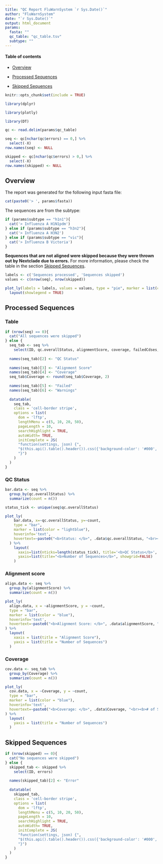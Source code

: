 ```yaml
---
title: "QC Report FluWarnSystem `r Sys.Date()`"
author: "FluWarnSystem"
date: "`r Sys.Date()`"
output: html_document
params:
  fasta: ""
  qc_table: "qc_table.tsv"
  subtype: ""
---
```


<style>
    body .main-container {
        max-width: 1800px;
    }
</style>



#### Table of contents

- [Overview](#item-zero)

- [Processed Sequences](#item-one)

- [Skipped Sequences](#item-two)


```r
knitr::opts_chunk$set(include = TRUE)
```

```r
library(dplyr)

library(plotly)

library(DT)
```

```r
qc <- read.delim(params$qc_table)

seq <- qc[nchar(qc$errors) == 0,] %>%
  select(-X)
row.names(seq) <- NULL

skipped <- qc[nchar(qc$errors) > 0,] %>%
  select(-X)
row.names(skipped) <- NULL
```


<a id="item-zero"></a>

## Overview

The report was generated for the following input fasta file:

```r
cat(paste0('> ', params$fasta))
```

The sequences are from the subtype:

```r
if (params$subtype == "h1n1"){
  cat('> Influenza A H1N1pdm')
} else if (params$subtype == "h3n2"){
  cat('> Influenza A H3N2')
} else if (params$subtype == "vic"){
  cat('> Influenza B Victoria')
}
```

**Sequences that are not aligned were skipped because they were thrown out by Nextclade due to errors.**
For more information, please check the table in the section [Skipped Sequences](#item-two).

```r
labels <- c('Sequences processed', 'Sequences skipped')
values <- c(nrow(seq), nrow(skipped))

plot_ly(labels = labels, values = values, type = "pie", marker = list(colors = c("darkgreen", "darkred"))) %>%
  layout(showlegend = TRUE)
```


<a id="item-one"></a>

## Processed Sequences {.tabset .tabset-fade}

### Table

```r
if (nrow(seq) == 0){
  cat("All sequences were skipped")
} else {
  seq_tab <- seq %>%
    select(ID, qc.overallStatus, alignmentScore, coverage, failedCdses, warnings)
  
  names(seq_tab)[2] <- "QC Status"
  
  names(seq_tab)[3] <- "Alignment Score"
  names(seq_tab)[4] <- "Coverage"
  seq_tab$Coverage <- round(seq_tab$Coverage, 2)
  
  names(seq_tab)[5] <- "Failed"
  names(seq_tab)[6] <- "Warnings"
  
  datatable(
    seq_tab, 
    class = 'cell-border stripe', 
    options = list(
      dom = 'lftp', 
      lengthMenu = c(5, 10, 20, 50),
      pageLength = 10,
      searchHighlight = TRUE,
      autoWidth= TRUE,
      initComplete = JS(
      "function(settings, json) {",
      "$(this.api().table().header()).css({'background-color': '#000', 'color': '#fff'});",
      "}")
    )
  )
}
```

### QC Status

```r
bar.data <- seq %>%
  group_by(qc.overallStatus) %>%
  summarize(count = n())

status_tick <- unique(seq$qc.overallStatus)

plot_ly(
    bar.data, x=~qc.overallStatus, y=~count, 
    type = "bar",
    marker = list(color = "lightblue"),
    hoverinfo='text',
    hovertext=~paste0("<b>Status: </b>", .data$qc.overallStatus, "<br><b># of Sequences: </b>", .data$count)
  ) %>%
    layout(
      xaxis=list(nticks=length(status_tick), title='<b>QC Status</b>', showgrid=FALSE),
      yaxis=list(title="<b>Number of Sequences</b>", showgrid=FALSE)
    )
```

### Alignment score

```r
align.data <- seq %>%
  group_by(alignmentScore) %>%
  summarize(count = n())

plot_ly(
  align.data, x = ~alignmentScore, y = ~count,
  type = "bar",
  marker = list(color = "blue"),
  hoverinfo='text',
  hovertext=~paste0("<b>Alignment Score: </b>", .data$alignmentScore, "<br><b># of Sequences: </b>", .data$count)
) %>%
  layout(
    xaxis = list(title = "Alignment Score"),
    yaxis = list(title = "Number of Sequences")
  )
```

### Coverage

```r
cov.data <- seq_tab %>%
  group_by(Coverage) %>%
  summarize(count = n())

plot_ly(
  cov.data, x = ~Coverage, y = ~count,
  type = "bar",
  marker = list(color = "blue"),
  hoverinfo='text',
  hovertext=~paste0("<b>Coverage: </b>", .data$Coverage, "<br><b># of Sequences: </b>", .data$count)
) %>%
  layout(
    yaxis = list(title = "Number of Sequences")
  )
```


<a id="item-two"></a>

## Skipped Sequences 

```r
if (nrow(skipped) == 0){
  cat("No sequences were skipped")
} else {
  skipped_tab <- skipped %>%
    select(ID, errors)
  
  names(skipped_tab)[2] <- "Error"
  
  datatable(
    skipped_tab, 
    class = 'cell-border stripe', 
    options = list(
      dom = 'lftp', 
      lengthMenu = c(5, 10, 20, 50),
      pageLength = 10,
      searchHighlight = TRUE,
      autoWidth= TRUE,
      initComplete = JS(
      "function(settings, json) {",
      "$(this.api().table().header()).css({'background-color': '#000', 'color': '#fff'});",
      "}")
    )
  )
}
```